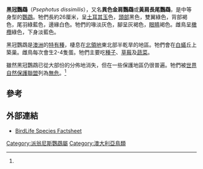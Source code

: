 {{speciesbox
| name = 黑冠鹦鹉
| image = Psephotus dissimilis -Australia -pair-8.jpg
| image_caption = 澳大利亚的一对黑冠鹦鹉，雄鸟在前
| image_upright = 1.2
| status = LC
| status_system = IUCN3.1
| status_ref = <ref name=IUCN>{{IUCN|id=22685145 |title=''Psephotellus dissimilis'' |assessor=BirdLife International |assessor-link=BirdLife International |version=2013.2 |year=2012 |accessdate=26 November 2013}}</ref>
| genus = Psephotellus
| species = dissimilis
| authority = [[Robert_Collett|Collett]], 1898
| synonyms = ''Psephotus dissimilis''
}}

'''黑冠鸚鵡'''（''Psephotus dissimilis''），又名'''異色金肩鸚鵡'''或'''黃肩長尾鸚鵡'''，是中等身型的[[鸚鵡|鸚鵡]]。牠們長約26厘米，呈[[土耳其玉|土耳其玉]]色，[[頭部|頭部]]黑色，雙翼綠色，背部褐色，尾羽綠藍色，邊緣白色。牠們的喙淡灰色，腳呈灰褐色，[[眼睛|眼睛]]褐色。雌鳥呈[[橄欖|橄欖]]綠色，下身淡藍色。

黑冠鸚鵡是[[澳洲|澳洲]]的[[特有種|特有種]]，棲息在[[北領地|北領地]]東北部半乾旱的地區。牠們會在[[白蟻|白蟻]]丘上築巢。雌鳥每次會生2-4隻蛋。牠們主要吃[[種子|種子]]、[[草莓|草莓]]及[[蔬菜|蔬菜]]。

雖然黑冠鸚鵡已從大部份的分佈地消失，但在一些保護地區仍很普遍。牠們被[[世界自然保護聯盟|世界自然保護聯盟]]列為[[無危|無危]]。<ref name=IUCN/>

== 參考 ==
{{reflist}}

== 外部連結 ==
* [http://www.birdlife.org/datazone/species/index.html?action=SpcHTMDetails.asp&sid=1472&m=0 BirdLife Species Factsheet]{{Wayback|url=http://www.birdlife.org/datazone/species/index.html?action=SpcHTMDetails.asp&sid=1472&m=0 |date=20090105141417 }}
{{Taxonbar|from=Q27075024}}

[[Category:派翁尼斯鸚鵡屬|Category:派翁尼斯鸚鵡屬]]
[[Category:澳大利亞鳥類|Category:澳大利亞鳥類]]